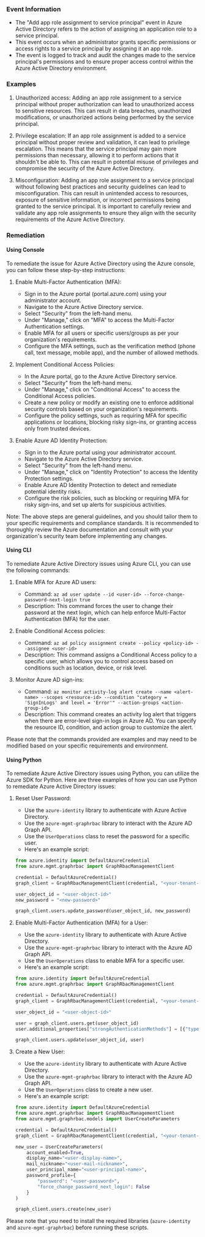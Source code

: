 
### Event Information

- The "Add app role assignment to service principal" event in Azure Active Directory refers to the action of assigning an application role to a service principal.
- This event occurs when an administrator grants specific permissions or access rights to a service principal by assigning it an app role.
- The event is logged to track and audit the changes made to the service principal's permissions and to ensure proper access control within the Azure Active Directory environment.


### Examples

1. Unauthorized access: Adding an app role assignment to a service principal without proper authorization can lead to unauthorized access to sensitive resources. This can result in data breaches, unauthorized modifications, or unauthorized actions being performed by the service principal.

2. Privilege escalation: If an app role assignment is added to a service principal without proper review and validation, it can lead to privilege escalation. This means that the service principal may gain more permissions than necessary, allowing it to perform actions that it shouldn't be able to. This can result in potential misuse of privileges and compromise the security of the Azure Active Directory.

3. Misconfiguration: Adding an app role assignment to a service principal without following best practices and security guidelines can lead to misconfiguration. This can result in unintended access to resources, exposure of sensitive information, or incorrect permissions being granted to the service principal. It is important to carefully review and validate any app role assignments to ensure they align with the security requirements of the Azure Active Directory.

### Remediation

#### Using Console

To remediate the issue for Azure Active Directory using the Azure console, you can follow these step-by-step instructions:

1. Enable Multi-Factor Authentication (MFA):
   - Sign in to the Azure portal (portal.azure.com) using your administrator account.
   - Navigate to the Azure Active Directory service.
   - Select "Security" from the left-hand menu.
   - Under "Manage," click on "MFA" to access the Multi-Factor Authentication settings.
   - Enable MFA for all users or specific users/groups as per your organization's requirements.
   - Configure the MFA settings, such as the verification method (phone call, text message, mobile app), and the number of allowed methods.

2. Implement Conditional Access Policies:
   - In the Azure portal, go to the Azure Active Directory service.
   - Select "Security" from the left-hand menu.
   - Under "Manage," click on "Conditional Access" to access the Conditional Access policies.
   - Create a new policy or modify an existing one to enforce additional security controls based on your organization's requirements.
   - Configure the policy settings, such as requiring MFA for specific applications or locations, blocking risky sign-ins, or granting access only from trusted devices.

3. Enable Azure AD Identity Protection:
   - Sign in to the Azure portal using your administrator account.
   - Navigate to the Azure Active Directory service.
   - Select "Security" from the left-hand menu.
   - Under "Manage," click on "Identity Protection" to access the Identity Protection settings.
   - Enable Azure AD Identity Protection to detect and remediate potential identity risks.
   - Configure the risk policies, such as blocking or requiring MFA for risky sign-ins, and set up alerts for suspicious activities.

Note: The above steps are general guidelines, and you should tailor them to your specific requirements and compliance standards. It is recommended to thoroughly review the Azure documentation and consult with your organization's security team before implementing any changes.

#### Using CLI

To remediate Azure Active Directory issues using Azure CLI, you can use the following commands:

1. Enable MFA for Azure AD users:
   - Command: `az ad user update --id <user-id> --force-change-password-next-login true`
   - Description: This command forces the user to change their password at the next login, which can help enforce Multi-Factor Authentication (MFA) for the user.

2. Enable Conditional Access policies:
   - Command: `az ad policy assignment create --policy <policy-id> --assignee <user-id>`
   - Description: This command assigns a Conditional Access policy to a specific user, which allows you to control access based on conditions such as location, device, or risk level.

3. Monitor Azure AD sign-ins:
   - Command: `az monitor activity-log alert create --name <alert-name> --scopes <resource-id> --condition "category = 'SignInLogs' and level = 'Error'" --action-groups <action-group-id>`
   - Description: This command creates an activity log alert that triggers when there are error-level sign-in logs in Azure AD. You can specify the resource ID, condition, and action group to customize the alert.

Please note that the commands provided are examples and may need to be modified based on your specific requirements and environment.

#### Using Python

To remediate Azure Active Directory issues using Python, you can utilize the Azure SDK for Python. Here are three examples of how you can use Python to remediate Azure Active Directory issues:

1. Reset User Password:
   - Use the `azure-identity` library to authenticate with Azure Active Directory.
   - Use the `azure-mgmt-graphrbac` library to interact with the Azure AD Graph API.
   - Use the `UserOperations` class to reset the password for a specific user.
   - Here's an example script:

   ```python
   from azure.identity import DefaultAzureCredential
   from azure.mgmt.graphrbac import GraphRbacManagementClient

   credential = DefaultAzureCredential()
   graph_client = GraphRbacManagementClient(credential, "<your-tenant-id>")

   user_object_id = "<user-object-id>"
   new_password = "<new-password>"

   graph_client.users.update_password(user_object_id, new_password)
   ```

2. Enable Multi-Factor Authentication (MFA) for a User:
   - Use the `azure-identity` library to authenticate with Azure Active Directory.
   - Use the `azure-mgmt-graphrbac` library to interact with the Azure AD Graph API.
   - Use the `UserOperations` class to enable MFA for a specific user.
   - Here's an example script:

   ```python
   from azure.identity import DefaultAzureCredential
   from azure.mgmt.graphrbac import GraphRbacManagementClient

   credential = DefaultAzureCredential()
   graph_client = GraphRbacManagementClient(credential, "<your-tenant-id>")

   user_object_id = "<user-object-id>"

   user = graph_client.users.get(user_object_id)
   user.additional_properties["strongAuthenticationMethods"] = [{"type": "microsoftAuthenticator"}]

   graph_client.users.update(user_object_id, user)
   ```

3. Create a New User:
   - Use the `azure-identity` library to authenticate with Azure Active Directory.
   - Use the `azure-mgmt-graphrbac` library to interact with the Azure AD Graph API.
   - Use the `UserOperations` class to create a new user.
   - Here's an example script:

   ```python
   from azure.identity import DefaultAzureCredential
   from azure.mgmt.graphrbac import GraphRbacManagementClient
   from azure.mgmt.graphrbac.models import UserCreateParameters

   credential = DefaultAzureCredential()
   graph_client = GraphRbacManagementClient(credential, "<your-tenant-id>")

   new_user = UserCreateParameters(
       account_enabled=True,
       display_name="<user-display-name>",
       mail_nickname="<user-mail-nickname>",
       user_principal_name="<user-principal-name>",
       password_profile={
           "password": "<user-password>",
           "force_change_password_next_login": False
       }
   )

   graph_client.users.create(new_user)
   ```

Please note that you need to install the required libraries (`azure-identity` and `azure-mgmt-graphrbac`) before running these scripts.

